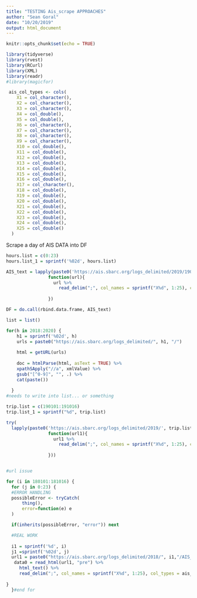```yaml
---
title: "TESTING Ais_scrape APPROACHES"
author: "Sean Goral"
date: "10/20/2019"
output: html_document
---
```


```r
knitr::opts_chunk$set(echo = TRUE)
```

```r
library(tidyverse)
library(rvest)
library(RCurl)
library(XML)
library(readr)
#library(magicfor)               

```

```r

 ais_col_types <- cols(
    X1 = col_character(),
    X2 = col_character(),
    X3 = col_character(),
    X4 = col_double(),
    X5 = col_double(),
    X6 = col_character(),
    X7 = col_character(),
    X8 = col_character(),
    X9 = col_character(),
    X10 = col_double(),
    X11 = col_double(),
    X12 = col_double(),
    X13 = col_double(),
    X14 = col_double(),
    X15 = col_double(),
    X16 = col_double(),
    X17 = col_character(),
    X18 = col_double(),
    X19 = col_double(),
    X20 = col_double(),
    X21 = col_double(),
    X22 = col_double(),
    X23 = col_double(),
    X24 = col_double(),
    X25 = col_double()
  )

```

Scrape a day of AIS DATA into DF

```r

hours.list = c(0:23)
hours.list_1 = sprintf('%02d', hours.list)

AIS_text = lapply(paste0('https://ais.sbarc.org/logs_delimited/2019/190101/AIS_SBARC_190101-', hours.list_1,'.txt'),
                function(url){
                  url %>% 
                    read_delim(";", col_names = sprintf("X%d", 1:25), col_types = ais_col_types)
                  
                })

DF = do.call(rbind.data.frame, AIS_text)

```


```r
list = list()

for(h in 2018:2020) {
    h1 = sprintf('%02d', h)
    urls = paste0("https://ais.sbarc.org/logs_delimited/", h1, "/")
   
    html = getURL(urls)
  
    doc = htmlParse(html, asText = TRUE) %>%
    xpathSApply("//a", xmlValue) %>% 
    gsub("[^0-9]", "", .) %>% 
    cat(paste())
    
  }
#needs to write into list... or something

```


```r

trip.list = c(190101:191016)
trip.list_1 = sprintf("%d", trip.list)

try(
  lapply(paste0('https://ais.sbarc.org/logs_delimited/2019/', trip.list, '/AIS_SBARC_', trip.list,'-',hours.list_1,'.txt'),
                function(url1){
                  url1 %>% 
                    read_delim(";", col_names = sprintf("X%d", 1:25), col_types = ais_col_types)
                  
                }))


#url issue
```

```r

for (i in 180101:181016) {
  for (j in 0:23) {
  #ERROR HANDLING
  possibleError <- tryCatch(
      thing(),
      error=function(e) e
  )

  if(inherits(possibleError, "error")) next

  #REAL WORK
  
  i1 = sprintf('%d', i)
  j1 =sprintf('%02d', j)
  url1 = paste0("https://ais.sbarc.org/logs_delimited/2018/", i1,"/AIS_SBARC_", i1,"-", j1,".txt")
   data0 = read_html(url1, "pre") %>%
     html_text() %>% 
     read_delim(";", col_names = sprintf("X%d", 1:25), col_types = ais_col_types)
   
}
  }#end for

```

